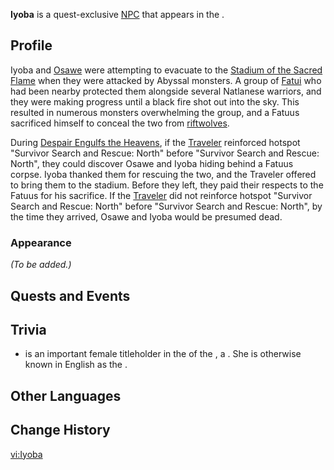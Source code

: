 {{Meta
<!-- Remove this template after adding the missing info -->
|missing_NPC_profile  = yes
<!--
|missing_NPC_idle     = yes
|missing_NPC_dialogue = yes
-->
}}
{{Character Infobox
|type             = Quest NPC
|image            = NPC Iyoba.png
|realname         = <!-- Optional, if different from in-game name -->
|deceased         = May die during [[Despair Engulfs the Heavens]].
Conditions for keeping alive:
* Choose "Survivor Search and Rescue: North" in Diverging Point #1 during ''Despair Engulfs the Heavens''
|region           = Natlan
|location         = Natlan
|affiliation      = Masters of the Night-Wind
|title            = 

|ancestry         = <!-- Clan/family -->
|father           = 
|mother           = 
|spouse           = 
|sibling          = 
|child            = 
|relative         = 

|voiceEN          = 
|voiceCN          = 
|voiceJP          = 
|voiceKR          = 
}}
'''Iyoba''' is a quest-exclusive [[NPC]] that appears in the {{Quest|Despair Engulfs the Heavens}}.
<!--
==Location==
{{subst:#tag:gallery|
NPC Location {{subst:#titleparts:{{subst:PAGENAME}}}}.png{{subst:!}}{{subst:#titleparts:{{subst:PAGENAME}}}}'s location
NPC Location {{subst:#titleparts:{{subst:PAGENAME}}}} Context.png{{subst:!}}Additional context
}}
-->
==Profile==
<!--Detailed story/lore information goes here.-->
Iyoba and [[Osawe]] were attempting to evacuate to the [[Stadium of the Sacred Flame]] when they were attacked by Abyssal monsters. A group of [[Fatui]] who had been nearby protected them alongside several Natlanese warriors, and they were making progress until a black fire shot out into the sky. This resulted in numerous monsters overwhelming the group, and a Fatuus sacrificed himself to conceal the two from [[riftwolf|riftwolves]].

During [[Despair Engulfs the Heavens]], if the [[Traveler]] reinforced hotspot "Survivor Search and Rescue: North" before "Survivor Search and Rescue: North", they could discover Osawe and Iyoba hiding behind a Fatuus corpse. Iyoba thanked them for rescuing the two, and the Traveler offered to bring them to the stadium. Before they left, they paid their respects to the Fatuus for his sacrifice. If the [[Traveler]] did not reinforce hotspot "Survivor Search and Rescue: North" before "Survivor Search and Rescue: North", by the time they arrived, Osawe and Iyoba would be presumed dead.

===Appearance===
<!--Keep appearance section short and concise. Limit to 2 paragraphs with 3-4 sentences each.-->
''(To be added.)''

==Quests and Events==
{{Quests and Events}}
<!--
==Idle Quotes==
{{Dialogue Start}}
:{{DIcon|Idle}} {{Tx}}
::{{A|VO {{subst:#titleparts:{{subst:PAGENAME}}}} 01.ogg}} "{{Tx}}"
{{Dialogue End}}

==Dialogue==
{{Dialogue Start}}
:'''{{subst:#titleparts:{{subst:PAGENAME}}}}:''' 
:{{DIcon}}
{{Dialogue End}}

==Event Dialogue==
===Event Name===
{{Dialogue Start}}
:'''{{subst:#titleparts:{{subst:PAGENAME}}}}:'''
{{Dialogue End}}
-->
==Trivia==

* {{W|Iyoba of Benin}} is an important female titleholder in the {{W|Nigerian Chieftaincy|chieftaincy system}} of the {{W|Kingdom of Benin}}, a {{W|List of Nigerian traditional states|Nigerian traditional state}}. She is otherwise known in English as the {{W|Queen mother (Africa)|Queen Mother}}.

==Other Languages==
{{Other Languages|default_hidden=1
|en      = Iyoba
|zhs     = 伊约芭
|zhs_rm  = Yīyuēbā
|zht     = 伊約芭
|zht_rm  = Yīyuēbā
|ja      = イヨーバ
|ja_rm   = Iyooba
|ko      = 이요바
|es      = Iyoba
|fr      = Iyoba
|ru      = Иоба
|th      = Iyoba
|vi      = Iyoba
|de      = Iyoba
|id      = Iyoba
|pt      = Iyoba
|tr      = Iyoba
|it      = Iyoba
}}

==Change History==
{{Change History|5.1}}
<!--
==References==
{{Reflist}}
-->

[[vi:Iyoba]]